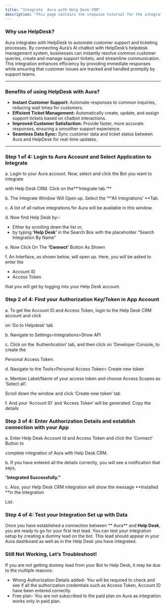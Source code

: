 ```yaml
---
title: "Integrate  Aura with Help Desk CRM"
description: "This page contains the stepwise tutorial for the integration with  Aura"
---
```


### **Why use HelpDesk?**

 Aura integrates with HelpDesk to automate customer support and ticketing processes. By connecting  Aura’s AI chatbot with HelpDesk’s helpdesk management system, businesses can instantly resolve common customer queries, create and manage support tickets, and streamline communication. This integration enhances efficiency by providing immediate responses while ensuring that customer issues are tracked and handled promptly by support teams.

---

### **Benefits of using HelpDesk with  Aura?**

- **Instant Customer Support:** Automate responses to common inquiries, reducing wait times for customers.
- **Efficient Ticket Management:** Automatically create, update, and assign support tickets based on chatbot interactions.
- **Improved Customer Satisfaction:** Provide faster, more accurate responses, ensuring a smoother support experience.
- **Seamless Data Sync:** Sync customer data and ticket status between  Aura and HelpDesk for real-time updates.

---

### **Step 1 of 4: Login to  Aura Account and Select Application to Integrate**

a. Login to your  Aura account. Now, select and click the Bot you want to integrate

with Help Desk CRM. Click on the**‘Integrate tab.’** 

b. The Integrate Window Will Open up. Select the **‘All Integrations’ **Tab.

c. A list of all native integrations for  Aura will be available in this window.

d. Now find Help Desk by:-

- Either by scrolling down the list or,
- by typing **‘Help Desk’** in the Search Box with the placeholder “Search Integration By Name”

e. Now Click On The **‘Connect’** Button As Shown

f. An Interface, as shown below, will open up. Here, you will be asked to enter the

- Account ID
- Access Token

that you will get by logging into your Help Desk account.

### **Step 2 of 4: Find your Authorization Key/Token in App Account**

a. To get the Account ID and Access Token, login to the Help Desk CRM account and click

on ‘Go to Helpdesk’ tab

b. Navigate to Settings\>Integrations\>Show API

c. Click on the ‘Authentication’ tab, and then click on ‘Developer Console, to create the

Personal Access Token.

d. Navigate to the Tools\>Personal Access Token\> Create new token

e. Mention Label/Name of your access token and choose Access Scopes as ‘Select all’.

Scroll down the window and click ‘Create new token’ tab

f. And your ‘Account ID’ and ‘Access Token’ will be generated. Copy the details

### **Step 3 of 4: Enter Authorization Details and establish connection with your App**

a. Enter Help Desk Account Id and Access Token and click the ‘Connect’ Button to

complete integration of  Aura with Help Desk CRM.

b. If you have entered all the details correctly, you will see a notification that says,

“**Integrated Successfully.”**

c. Also, your Help Desk CRM integration will show the message **Installed **in the Integration

List.

### **Step 4 of 4: Test your Integration Set up with Data**

Once you have established a connection between ** Aura** and **Help Desk**, you are ready to go for your first test lead. You can test your integration setup by creating a dummy lead on the bot. This lead should appear in your  Aura dashboard as well as in the Help Desk you have integrated.

### **Still Not Working, Let’s Troubleshoot\!**

If you are not getting dummy lead from your Bot to Help Desk, it may be due to the multiple reasons:

- Wrong Authorization Details added- You will be required to check and see if all the authorization credentials such as Access Token, Account ID have been entered correctly.
- Free plan- You are not subscribed to the paid plan on  Aura as integration works only in paid plan.

 